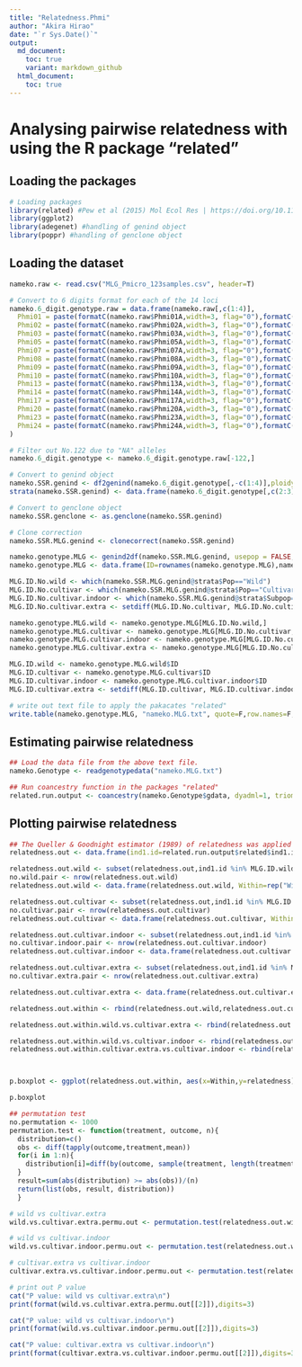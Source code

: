 ```yaml
---
title: "Relatedness.Phmi"
author: "Akira Hirao"
date: "`r Sys.Date()`"
output: 
  md_document:
    toc: true
    variant: markdown_github
  html_document:
    toc: true
---
```


# Analysing pairwise relatedness with using the R package "related" 

## Loading the packages

```r
# Loading packages
library(related) #Pew et al (2015) Mol Ecol Res | https://doi.org/10.1111/1755-0998.12323
library(ggplot2)
library(adegenet) #handling of genind object
library(poppr) #handling of genclone object
```

## Loading the dataset

```r
nameko.raw <- read.csv("MLG_Pmicro_123samples.csv", header=T)

# Convert to 6 digits format for each of the 14 loci
nameko.6_digit.genotype.raw = data.frame(nameko.raw[,c(1:4)],
  Phmi01 = paste(formatC(nameko.raw$Phmi01A,width=3, flag="0"),formatC(nameko.raw$Phmi01B,width=3, flag="0"),sep=""),
  Phmi02 = paste(formatC(nameko.raw$Phmi02A,width=3, flag="0"),formatC(nameko.raw$Phmi02B,width=3, flag="0"),sep=""),
  Phmi03 = paste(formatC(nameko.raw$Phmi03A,width=3, flag="0"),formatC(nameko.raw$Phmi03B,width=3, flag="0"),sep=""),
  Phmi05 = paste(formatC(nameko.raw$Phmi05A,width=3, flag="0"),formatC(nameko.raw$Phmi05B,width=3, flag="0"),sep=""),
  Phmi07 = paste(formatC(nameko.raw$Phmi07A,width=3, flag="0"),formatC(nameko.raw$Phmi07B,width=3, flag="0"),sep=""),
  Phmi08 = paste(formatC(nameko.raw$Phmi08A,width=3, flag="0"),formatC(nameko.raw$Phmi08B,width=3, flag="0"),sep=""),
  Phmi09 = paste(formatC(nameko.raw$Phmi09A,width=3, flag="0"),formatC(nameko.raw$Phmi09B,width=3, flag="0"),sep=""),
  Phmi10 = paste(formatC(nameko.raw$Phmi10A,width=3, flag="0"),formatC(nameko.raw$Phmi10B,width=3, flag="0"),sep=""),
  Phmi13 = paste(formatC(nameko.raw$Phmi13A,width=3, flag="0"),formatC(nameko.raw$Phmi13B,width=3, flag="0"),sep=""),
  Phmi14 = paste(formatC(nameko.raw$Phmi14A,width=3, flag="0"),formatC(nameko.raw$Phmi14B,width=3, flag="0"),sep=""),
  Phmi17 = paste(formatC(nameko.raw$Phmi17A,width=3, flag="0"),formatC(nameko.raw$Phmi17B,width=3, flag="0"),sep=""),
  Phmi20 = paste(formatC(nameko.raw$Phmi20A,width=3, flag="0"),formatC(nameko.raw$Phmi20B,width=3, flag="0"),sep=""),
  Phmi23 = paste(formatC(nameko.raw$Phmi23A,width=3, flag="0"),formatC(nameko.raw$Phmi23B,width=3, flag="0"),sep=""),
  Phmi24 = paste(formatC(nameko.raw$Phmi24A,width=3, flag="0"),formatC(nameko.raw$Phmi24B,width=3, flag="0"),sep="")
)

# Filter out No.122 due to "NA" alleles
nameko.6_digit.genotype <- nameko.6_digit.genotype.raw[-122,]

# Convert to genind object
nameko.SSR.genind <- df2genind(nameko.6_digit.genotype[,-c(1:4)],ploidy=2,ncode=3,ind.name=nameko.6_digit.genotype$ID,pop=nameko.6_digit.genotype$Pop)
strata(nameko.SSR.genind) <- data.frame(nameko.6_digit.genotype[,c(2:3)])

# Convert to genclone object
nameko.SSR.genclone <- as.genclone(nameko.SSR.genind)

# Clone correction
nameko.SSR.MLG.genind <- clonecorrect(nameko.SSR.genind)

nameko.genotype.MLG <- genind2df(nameko.SSR.MLG.genind, usepop = FALSE, oneColPerAll = TRUE)
nameko.genotype.MLG <- data.frame(ID=rownames(nameko.genotype.MLG),nameko.genotype.MLG)

MLG.ID.No.wild <- which(nameko.SSR.MLG.genind@strata$Pop=="Wild")
MLG.ID.No.cultivar <- which(nameko.SSR.MLG.genind@strata$Pop=="Cultivar")
MLG.ID.No.cultivar.indoor <- which(nameko.SSR.MLG.genind@strata$Subpop=="Cultivar.indoor")
MLG.ID.No.cultivar.extra <- setdiff(MLG.ID.No.cultivar, MLG.ID.No.cultivar.indoor)

nameko.genotype.MLG.wild <- nameko.genotype.MLG[MLG.ID.No.wild,]
nameko.genotype.MLG.cultivar <- nameko.genotype.MLG[MLG.ID.No.cultivar,]
nameko.genotype.MLG.cultivar.indoor <- nameko.genotype.MLG[MLG.ID.No.cultivar.indoor,]
nameko.genotype.MLG.cultivar.extra <- nameko.genotype.MLG[MLG.ID.No.cultivar.extra,]

MLG.ID.wild <- nameko.genotype.MLG.wild$ID
MLG.ID.cultivar <- nameko.genotype.MLG.cultivar$ID
MLG.ID.cultivar.indoor <- nameko.genotype.MLG.cultivar.indoor$ID
MLG.ID.cultivar.extra <- setdiff(MLG.ID.cultivar, MLG.ID.cultivar.indoor)

# write out text file to apply the pakacates "related"
write.table(nameko.genotype.MLG, "nameko.MLG.txt", quote=F,row.names=F,col.names=F, append=F)
```

## Estimating pairwise relatedness

```r
## Load the data file from the above text file.
nameko.Genotype <- readgenotypedata("nameko.MLG.txt")

## Run coancestry function in the packages "related"
related.run.output <- coancestry(nameko.Genotype$gdata, dyadml=1, trioml=1, lynchli=1, lynchrd=1, quellergt=1, ritland =1, wang=1)
```

## Plotting pairwise relatedness

```r
## The Queller & Goodnight estimator (1989) of relatedness was applied to the following analyses
relatedness.out <- data.frame(ind1.id=related.run.output$related$ind1.id, ind2.id=related.run.output$related$ind2.id, relatedness=related.run.output$related$quellergt)

relatedness.out.wild <- subset(relatedness.out,ind1.id %in% MLG.ID.wild & ind2.id %in% MLG.ID.wild)
no.wild.pair <- nrow(relatedness.out.wild)
relatedness.out.wild <- data.frame(relatedness.out.wild, Within=rep("Wild",no.wild.pair))

relatedness.out.cultivar <- subset(relatedness.out,ind1.id %in% MLG.ID.cultivar & ind2.id %in% MLG.ID.cultivar)
no.cultivar.pair <- nrow(relatedness.out.cultivar)
relatedness.out.cultivar <- data.frame(relatedness.out.cultivar, Within=rep("Cultivar",no.cultivar.pair))

relatedness.out.cultivar.indoor <- subset(relatedness.out,ind1.id %in% MLG.ID.cultivar.indoor & ind2.id %in% MLG.ID.cultivar.indoor)
no.cultivar.indoor.pair <- nrow(relatedness.out.cultivar.indoor)
relatedness.out.cultivar.indoor <- data.frame(relatedness.out.cultivar.indoor, Within=rep("Cultivar.indoor",no.cultivar.indoor.pair))

relatedness.out.cultivar.extra <- subset(relatedness.out,ind1.id %in% MLG.ID.cultivar.extra & ind2.id %in% MLG.ID.cultivar.extra)
no.cultivar.extra.pair <- nrow(relatedness.out.cultivar.extra)

relatedness.out.cultivar.extra <- data.frame(relatedness.out.cultivar.extra, Within=rep("Cultivar.extra",no.cultivar.extra.pair))

relatedness.out.within <- rbind(relatedness.out.wild,relatedness.out.cultivar.extra,relatedness.out.cultivar.indoor)

relatedness.out.within.wild.vs.cultivar.extra <- rbind(relatedness.out.wild,relatedness.out.cultivar.extra)

relatedness.out.within.wild.vs.cultivar.indoor <- rbind(relatedness.out.wild,relatedness.out.cultivar.indoor)
relatedness.out.within.cultivar.extra.vs.cultivar.indoor <- rbind(relatedness.out.cultivar.extra,relatedness.out.cultivar.indoor)



p.boxplot <- ggplot(relatedness.out.within, aes(x=Within,y=relatedness)) + geom_boxplot() + xlab("") + ylab("Relatedness")

p.boxplot
```

```r
## permutation test
no.permutation <- 1000
permutation.test <- function(treatment, outcome, n){
  distribution=c()
  obs <- diff(tapply(outcome,treatment,mean))
  for(i in 1:n){
    distribution[i]=diff(by(outcome, sample(treatment, length(treatment), FALSE), mean))
  }
  result=sum(abs(distribution) >= abs(obs))/(n)
  return(list(obs, result, distribution))
  }

# wild vs cultivar.extra
wild.vs.cultivar.extra.permu.out <- permutation.test(relatedness.out.within.wild.vs.cultivar.extra$Within, relatedness.out.within.wild.vs.cultivar.extra$relatedness, no.permutation)

# wild vs cultivar.indoor
wild.vs.cultivar.indoor.permu.out <- permutation.test(relatedness.out.within.wild.vs.cultivar.indoor$Within, relatedness.out.within.wild.vs.cultivar.indoor$relatedness, no.permutation)

# cultivar.extra vs cultivar.indoor
cultivar.extra.vs.cultivar.indoor.permu.out <- permutation.test(relatedness.out.within.cultivar.extra.vs.cultivar.indoor$Within, relatedness.out.within.cultivar.extra.vs.cultivar.indoor$relatedness, no.permutation)

# print out P value
cat("P value: wild vs cultivar.extra\n")
print(format(wild.vs.cultivar.extra.permu.out[[2]]),digits=3)

cat("P value: wild vs cultivar.indoor\n")
print(format(wild.vs.cultivar.indoor.permu.out[[2]]),digits=3)

cat("P value: cultivar.extra vs cultivar.indoor\n")
print(format(cultivar.extra.vs.cultivar.indoor.permu.out[[2]]),digits=3)
```